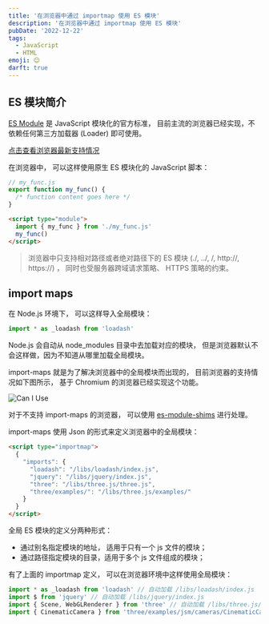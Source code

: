 ```yaml
---
title: '在浏览器中通过 importmap 使用 ES 模块'
description: '在浏览器中通过 importmap 使用 ES 模块'
pubDate: '2022-12-22'
tags:
  - JavaScript
  - HTML
emoji: 😊
darft: true
---
```


## ES 模块简介

[ES Module](https://developer.mozilla.org/zh-CN/docs/Web/JavaScript/Guide/Modules) 是 JavaScript 模块化的官方标准， 目前主流的浏览器已经实现，不依赖任何第三方加载器 (Loader) 即可使用。

[点击查看浏览器最新支持情况](https://caniuse.com/mdn-javascript_statements_import)

在浏览器中， 可以这样使用原生 ES 模块化的 JavaScript 脚本：

```js
// my_func.js
export function my_func() {
  /* function content goes here */
}
```

```html
<script type="module">
  import { my_func } from './my_func.js'
  my_func()
</script>
```

> 浏览器中只支持相对路径或者绝对路径下的 ES 模块 (./, ../, /, http://, https://) ， 同时也受服务器跨域请求策略、 HTTPS 策略的约束。

## import maps

在 Node.js 环境下， 可以这样导入全局模块：

```js
import * as _loadash from 'loadash'
```

Node.js 会自动从 node_modules 目录中去加载对应的模块， 但是浏览器默认不会这样做，因为不知道从哪里加载全局模块。

import-maps 就是为了解决浏览器中的全局模块而出现的， 目前浏览器的支持情况如下图所示， 基于 Chromium 的浏览器已经实现这个功能。

![Can I Use](/can-i-use-import-maps.png)

对于不支持 import-maps 的浏览器， 可以使用 [es-module-shims](https://github.com/guybedford/es-module-shims) 进行处理。

import-maps 使用 Json 的形式来定义浏览器中的全局模块：

```html
<script type="importmap">
  {
    "imports": {
      "loadash": "/libs/loadash/index.js",
      "jquery": "/libs/jquery/index.js",
      "three": "/libs/three.js/three.js",
      "three/examples/": "/libs/three.js/examples/"
    }
  }
</script>
```

全局 ES 模块的定义分两种形式：

- 通过别名指定模块的地址， 适用于只有一个 js 文件的模块；
- 通过路径指定模块的目录，适用于多个 js 文件组成的模块；

有了上面的 importmap 定义， 可以在浏览器环境中这样使用全局模块：

```js
import * as _loadash from 'loadash' // 自动加载 /libs/loadash/index.js
import $ from 'jquery' // 自动加载 /libs/jquery/index.js
import { Scene, WebGLRenderer } from 'three' // 自动加载 /libs/three.js/three.js
import { CinematicCamera } from 'three/examples/jsm/cameras/CinematicCamera.js' // 自动加载 /libs/three.js/examples/jsm/cameras/CinematicCamera.js
```

